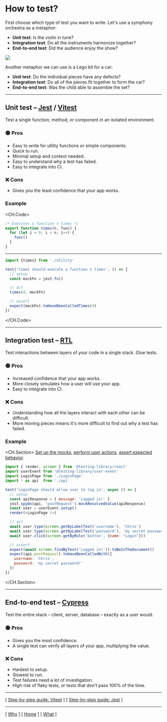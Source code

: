 
# How to test?

First choose which type of test you want to write. Let's use a symphony orchestra as a metaphor:

- **Unit test**: Is the violin in tune?
- **Integration test**: Do all the instruments harmonize together?
- **End-to-end test**: Did the audience enjoy the show?

<Image src={unitTestImg} />

Another metaphor we can use is a Lego kit for a car:

- **Unit test**: Do the individual pieces have any defects?
- **Integration test**: Do all of the pieces fit together to form the car?
- **End-to-end test**: Was the child able to assemble the set?

---

## Unit test – [Jest](https://jestjs.io/) / [Vitest](https://vitest.dev/)

Test a single function, method, or component in an isolated environment.

### 🟢 Pros

- Easy to write for utility functions or simple components.
- Quick to run.
- Minimal setup and context needed.
- Easy to understand why a test has failed.
- Easy to integrate into CI.

### ❌ Cons

- Gives you the least confidence that your app works.

### Example

<CH.Code>
```javascript utility.js
/* Executes a function n times */
export function times(n, func) {
  for (let i = 0; i < n; i++) {
    func()
  }
}
```

---

```javascript utility.test.js
import {times} from './utility'

test('times should execute a function n times', () => {
  // setup
  const mockFn = jest.fn()

  // act
  times(4, mockFn)

  // assert
  expect(mockFn).toHaveBeenCalledTimes(4)
})
```
</CH.Code>

---

## Integration test – [RTL](https://testing-library.com/docs/react-testing-library/intro/)

Test interactions between layers of your code in a single stack. Glue tests.

### 🟢 Pros

- Increased confidence that your app works.
- More closely simulates how a user will use your app.
- Easy to integrate into CI.

### ❌ Cons

- Understanding how all the layers interact with each other can be difficult.
- More moving pieces means it's more difficult to find out why a test has failed.

### Example

<CH.Section>
[Set up the mocks](focus://7:11), [perform user actions](focus://13:16), [assert expected behavior](focus://18:23).

```javascript LoginPage.test.js
import { render, screen } from '@testing-library/react'
import userEvent from '@testing-library/user-event'
import LoginPage from './LoginPage'
import * as api  from './api'

test('LoginPage should allow user to log in', async () => {
  // setup
  const apiResponse = { message: 'Logged in!' }
  jest.spyOn(api, 'postRequest').mockResolvedValue(apiResponse)
  const user = userEvent.setup()
  render(<LoginPage />)

  // act
  await user.type(screen.getByLabelText('username'), 'Chris')
  await user.type(screen.getByLabelText('password'), 'my secret password!')
  await user.click(screen.getByRole('button', {name: "Login"}))

  // assert
  expect(await screen.findByText('Logged in!')).toBeInTheDocument()
  expect(api.postRequest).toHaveBeenCalledWith({
    username: 'Chris',
    password: 'my secret password!'
  })
})
```
</CH.Section>

---

## End-to-end test – [Cypress](https://cypress.io)

Test the entire stack – client, server, database – exactly as a user would.

### 🟢 Pros

- Gives you the most confidence.
- A single test can verify all layers of your app, multiplying the value.

### ❌ Cons

- Hardest to setup.
- Slowest to run.
- Test failures need a lot of investigation.
- High risk of flaky tests, or tests that don't pass 100% of the time.

---

[ [Step-by-step guide: Vitest](/how-step-by-step-vitest) ]
[ [Step-by-step guide: Jest](/how-step-by-step) ]

---

[ [Why](/why) ] [ [Home](/) ] [ [What](/what) ]

